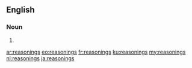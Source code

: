 ==English==

===Noun===
{{head|en|noun plural form}}

# {{plural of|reasoning|lang=en}}

[[ar:reasonings]]
[[eo:reasonings]]
[[fr:reasonings]]
[[ku:reasonings]]
[[my:reasonings]]
[[nl:reasonings]]
[[ja:reasonings]]